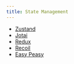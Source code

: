 ```yaml
---
title: State Management
---
```


- [Zustand](https://zustand-demo.pmnd.rs/)
- [Jotai](https://jotai.org/)
- [Redux](https://redux.js.org/)
- [Recoil](https://recoiljs.org/)
- [Easy Peasy](https://easy-peasy.vercel.app/)
